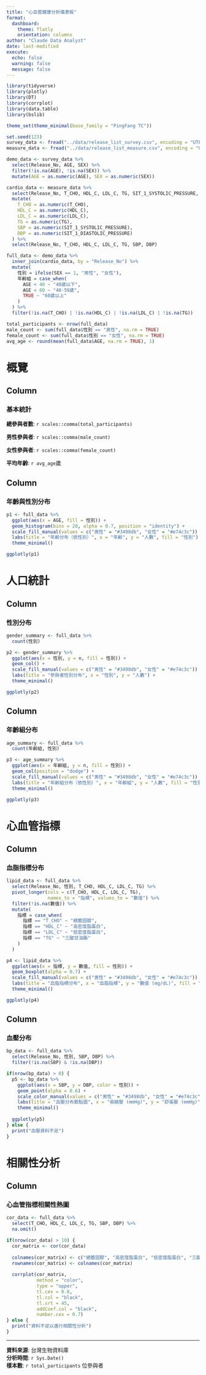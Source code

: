 ```yaml
---
title: "心血管健康分析儀表板"
format: 
  dashboard:
    theme: flatly
    orientation: columns
author: "Claude Data Analyst"
date: last-modified
execute:
  echo: false
  warning: false
  message: false
---
```


```r
library(tidyverse)
library(plotly)
library(DT)
library(corrplot)
library(data.table)
library(bslib)

theme_set(theme_minimal(base_family = "PingFang TC"))

set.seed(123)
survey_data <- fread("../data/release_list_survey.csv", encoding = "UTF-8", nrows = 1000)
measure_data <- fread("../data/release_list_measure.csv", encoding = "UTF-8", nrows = 1000)

demo_data <- survey_data %>%
  select(Release_No, AGE, SEX) %>%
  filter(!is.na(AGE), !is.na(SEX)) %>%
  mutate(AGE = as.numeric(AGE), SEX = as.numeric(SEX))

cardio_data <- measure_data %>%
  select(Release_No, T_CHO, HDL_C, LDL_C, TG, SIT_1_SYSTOLIC_PRESSURE, SIT_1_DIASTOLIC_PRESSURE) %>%
  mutate(
    T_CHO = as.numeric(T_CHO),
    HDL_C = as.numeric(HDL_C),
    LDL_C = as.numeric(LDL_C),
    TG = as.numeric(TG),
    SBP = as.numeric(SIT_1_SYSTOLIC_PRESSURE),
    DBP = as.numeric(SIT_1_DIASTOLIC_PRESSURE)
  ) %>%
  select(Release_No, T_CHO, HDL_C, LDL_C, TG, SBP, DBP)

full_data <- demo_data %>%
  inner_join(cardio_data, by = "Release_No") %>%
  mutate(
    性別 = ifelse(SEX == 1, "男性", "女性"),
    年齡組 = case_when(
      AGE < 40 ~ "40歲以下",
      AGE < 60 ~ "40-59歲", 
      TRUE ~ "60歲以上"
    )
  ) %>%
  filter(!is.na(T_CHO) | !is.na(HDL_C) | !is.na(LDL_C) | !is.na(TG))

total_participants <- nrow(full_data)
male_count <- sum(full_data$性別 == "男性", na.rm = TRUE)
female_count <- sum(full_data$性別 == "女性", na.rm = TRUE)
avg_age <- round(mean(full_data$AGE, na.rm = TRUE), 1)
```

# 概覽

## Column {width=30%}

### 基本統計

**總參與者數**: `r scales::comma(total_participants)`

**男性參與者**: `r scales::comma(male_count)`

**女性參與者**: `r scales::comma(female_count)`

**平均年齡**: `r avg_age`歲

## Column {width=70%}

### 年齡與性別分布
```r
p1 <- full_data %>%
  ggplot(aes(x = AGE, fill = 性別)) +
  geom_histogram(bins = 20, alpha = 0.7, position = "identity") +
  scale_fill_manual(values = c("男性" = "#3498db", "女性" = "#e74c3c")) +
  labs(title = "年齡分布（依性別）", x = "年齡", y = "人數", fill = "性別") +
  theme_minimal()

ggplotly(p1)
```

# 人口統計

## Column {width=50%}

### 性別分布
```r
gender_summary <- full_data %>%
  count(性別)

p2 <- gender_summary %>%
  ggplot(aes(x = 性別, y = n, fill = 性別)) +
  geom_col() +
  scale_fill_manual(values = c("男性" = "#3498db", "女性" = "#e74c3c")) +
  labs(title = "參與者性別分布", x = "性別", y = "人數") +
  theme_minimal()

ggplotly(p2)
```

## Column {width=50%}

### 年齡組分布
```r
age_summary <- full_data %>%
  count(年齡組, 性別)

p3 <- age_summary %>%
  ggplot(aes(x = 年齡組, y = n, fill = 性別)) +
  geom_col(position = "dodge") +
  scale_fill_manual(values = c("男性" = "#3498db", "女性" = "#e74c3c")) +
  labs(title = "年齡組分布（依性別）", x = "年齡組", y = "人數", fill = "性別") +
  theme_minimal()

ggplotly(p3)
```

# 心血管指標

## Column {width=60%}

### 血脂指標分布
```r
lipid_data <- full_data %>%
  select(Release_No, 性別, T_CHO, HDL_C, LDL_C, TG) %>%
  pivot_longer(cols = c(T_CHO, HDL_C, LDL_C, TG), 
               names_to = "指標", values_to = "數值") %>%
  filter(!is.na(數值)) %>%
  mutate(
    指標 = case_when(
      指標 == "T_CHO" ~ "總膽固醇",
      指標 == "HDL_C" ~ "高密度脂蛋白",
      指標 == "LDL_C" ~ "低密度脂蛋白", 
      指標 == "TG" ~ "三酸甘油酯"
    )
  )

p4 <- lipid_data %>%
  ggplot(aes(x = 指標, y = 數值, fill = 性別)) +
  geom_boxplot(alpha = 0.7) +
  scale_fill_manual(values = c("男性" = "#3498db", "女性" = "#e74c3c")) +
  labs(title = "血脂指標分布", x = "血脂指標", y = "數值 (mg/dL)", fill = "性別") +
  theme_minimal()

ggplotly(p4)
```

## Column {width=40%}

### 血壓分布
```r
bp_data <- full_data %>%
  select(Release_No, 性別, SBP, DBP) %>%
  filter(!is.na(SBP) & !is.na(DBP))

if(nrow(bp_data) > 0) {
  p5 <- bp_data %>%
    ggplot(aes(x = SBP, y = DBP, color = 性別)) +
    geom_point(alpha = 0.6) +
    scale_color_manual(values = c("男性" = "#3498db", "女性" = "#e74c3c")) +
    labs(title = "血壓分布散點圖", x = "收縮壓 (mmHg)", y = "舒張壓 (mmHg)", color = "性別") +
    theme_minimal()
  
  ggplotly(p5)
} else {
  print("血壓資料不足")
}
```

# 相關性分析

## Column

### 心血管指標相關性熱圖
```r
cor_data <- full_data %>%
  select(T_CHO, HDL_C, LDL_C, TG, SBP, DBP) %>%
  na.omit()

if(nrow(cor_data) > 10) {
  cor_matrix <- cor(cor_data)
  
  colnames(cor_matrix) <- c("總膽固醇", "高密度脂蛋白", "低密度脂蛋白", "三酸甘油酯", "收縮壓", "舒張壓")
  rownames(cor_matrix) <- colnames(cor_matrix)
  
  corrplot(cor_matrix, 
           method = "color",
           type = "upper",
           tl.cex = 0.8,
           tl.col = "black",
           tl.srt = 45,
           addCoef.col = "black",
           number.cex = 0.7)
} else {
  print("資料不足以進行相關性分析")
}
```

---

**資料來源**: 台灣生物資料庫  
**分析時間**: `r Sys.Date()`  
**樣本數**: `r total_participants` 位參與者